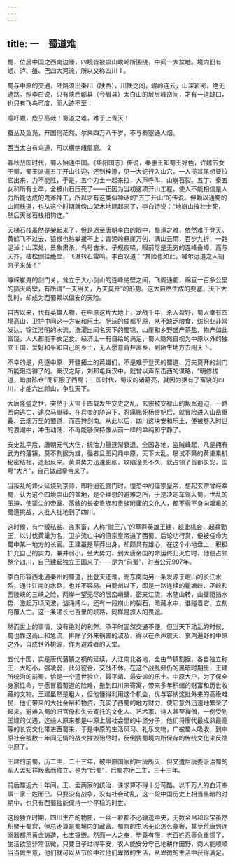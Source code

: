 ```yaml
---
---
---
```

title: 一　蜀道难
---




蜀，位居中国之西南边陲，四境皆被崇山峻岭所围绕，中间一大盆地。境内旧有岷、泸、雒、巴四大河流，所以又称四川 1 。

蜀与中原的交通，陆路须出秦川（陕西），川陕之间，峻岭连云，山深岩密，绝无通路。照李白说，只有陕西郿县（今眉县）太白山的层层峰峦间，才有一道缺口，也只有飞鸟可度，而人迹不至：

噫吁嚱，危乎高哉！蜀道之难，难于上青天！

蚕丛及鱼凫，开国何茫然。尔来四万八千岁，不与秦塞通人烟。

西当太白有鸟道，可以横绝峨眉巅。 2



春秋战国时代，蜀人始通中国。《华阳国志》传说，秦惠王知蜀王好色，许嫁五女于蜀，蜀王派遣五丁开山往迎，还到梓潼，见一大蛇行入山穴，一人揽其尾想要拉它出来，力不能胜，于是，五个力士一起来拉，大声呼叫，山崩石裂。五丁、秦五女和所有士卒，全被山石压死了——正因为当初这项开山工程，使人不能相信是人力所能达成的鬼斧神工，所以才有这类似神话的“五丁开山”的传说。但赖以通蜀的山间栈道，也从这个时期就傍山架木地建起来了，李白诗说：“地崩山摧壮士死，然后天梯石栈相钩连。”

天梯石栈虽然是架起来了，但是迟至唐朝李白的眼中，蜀道之难，依然难于登天。黄鹤飞不过去，猿猴也愁攀援不上；青泥岭悬崖万仞，满山云雨，百步九折，一路泥淖；山深处，景象肃杀，鸟号古木，子规夜啼，眼前尽是无穷的连峰叠嶂，高与天齐，枯松倒挂绝壁，飞瀑转石雷鸣。李白叹道：“其险也如此，嗟尔远道之人胡为乎来哉！”

峥嵘崔嵬的剑门关，耸立于大小剑山的连峰绝壁之间，飞阁通衢，绵亘一百多公里的插天峭壁，有所谓“一夫当关，万夫莫开”的形势。这大自然生成的要塞，天下大乱时，却成为西蜀赖以偏安的天险。

自古以来，代有英雄人物，在中原这片大地上，龙战千年，杀人盈野，蜀人幸有四境高山，卫护中间这一方安和乐土。肥沃的成都平原，从不缺乏粮食，纺织业非常发达，锦江澄明的水流，洗濯出闻名天下的蜀锦，山崖和乡野盛产茶盐，物产如此富饶，人人都能丰衣足食。经济上一有自给的满足，蜀人隐然自视为中原以外的独立王国，爱好和平和自己的乡土，无人愿意背井离乡，到陌生地方去闯天下。

不幸的是，角逐中原、开疆拓土的英雄们，不是难于登天的蜀道、万夫莫开的剑门所能阻挡得了的。秦汉之际，刘邦屯兵汉中，就曾以声东击西的谋略，“明修栈道，暗度陈仓”而征服了西蜀；三国时代，蜀汉的诸葛亮，就因为据有了富饶的四川，才能六出祁山，争胜天下。

大唐隆盛之世，突然于天宝十四载发生安史之乱，玄宗被安禄山的叛军追迫，一路西向逃亡，途次马嵬驿，在兵变的胁迫下，忍痛赐死杨贵妃后，就冒险进入山岳重叠、云烟万里的蜀道，而西狩剑南。从此以后，四川这块安和乐土，便被卷入时世的浪潮中，冲击动荡，不再能够保持像从前一样的单纯和宁静了。

安史乱平后，唐朝元气大伤，统治力量逐渐衰退，全国各地，盗贼蜂起，凡是拥有武力的藩镇，莫不割据为雄，强者且图问鼎中原，天下大乱。屡试不第的黄巢乘机秘密结社，造起反来。黄巢势力迅速膨胀，攻陷潼关不久，就占领了首都长安，国号“大齐”，自己做起皇帝来了。

当叛乱的烽火延烧到京师，即将逼近宫门时，惶恐中的僖宗皇帝，想起玄宗曾经幸蜀，认为这个四境崇山的盆地，是个理想的避难之所，于是决定车驾入蜀。世乱的压迫，使蒙尘的帝室、落魄的长安贵族和贵族附庸的文化人，都不得不身向艰难的蜀道挑战，大批大批地到了四川。

这时候，有个贩私盐、盗家畜，人称“贼王八”的草莽英雄王建，趁此机会，起兵勤王，以讨伐黄巢为名，卫护流亡中的僖宗皇帝进了西蜀。后论功行赏，便被任命为蜀中某一地方的长官。王建虽是草莽出身，却颇具有雄心，在这个小地盘上，积极扩充自己的实力，兼并弱小，坐大势力，到大唐帝国的命运终归灭亡时，他便占领整个四川，自己建起独立王国来了——是为“前蜀”，时当公元907年。

李白形容西北通秦州的蜀道，比登天还难，而东南向另一条发源于岷山的长江水系，通往江南的水路，也并不容易。自夔州以下，即是一路连续的瞿塘峡、巫峡和西陵峡的三峡之险，两岸一望无尽的层峦峭壁，密夹江流，水随山转，山壁阻挡水势，激起万顷风波，汹涌搏斗，还有一段崩山的裂石，暗藏水中，谁碰着它，立刻舟覆人亡。这一条递长七百里的峡路，同样是旅人的畏途。

然而世上的事情，没有绝对的利弊。承平时固然交通不便，但当天下动乱的时候，蜀也靠这高山和急流，排除了外来祸害的波及，得以在杀声震天、哀鸿遍野的中原之外，自成世外桃源，作为避难者的天堂。

五代十国，实是唐代藩镇之祸的延续，大江南北各地，全由节镇割据，各自独立称王，大吃小，强凌弱，此分彼合，交战不休。在这个战乱频仍的黑暗时期里，王建所统治的前蜀，恰是一个遗世独立，最平靖、最安谧的乐土。中原大户，为了保全身家性命，宁愿冒着蜀道的险难，搬到四川来寄寓，带来多年积储的财富和历世收藏的文物。王建虽然是粗人，但他懂得利用这个机会，优与容纳这批外来的高级难民，他们带来的大批金帛和物资，充实了西蜀的地方财力，使它意外迅速地繁荣了起来。避难入蜀的旧官僚和失去寄托的文化人、艺术家、诗人甚至禅僧，一例受到王建的优遇，这些人原来都是中原上层社会里的中坚分子，他们将唐代最成熟最高等的长安文化带进西蜀来，于是中原的生活风习、礼乐文物，广被蜀人吸收，到中原社会被数十年间无情的战火摧毁殆尽时，反倒要蜀境内所保存的传统文化来反馈中原了。

王建的前蜀，历二主，二十三年，被中原国家的后唐所灭，但又遭后唐委派治蜀的军人孟知祥叛离而独立，是为“后蜀”，后蜀亦历二主，三十三年。

前后蜀近六十年间，王、孟两家的统治，诛求算不得十分苛酷，以千万人的血汗奉事一家一姓而已。只要没有战争，没有社会动乱，这一段中国历史上相当黑暗的时期中，也只有西蜀独能保持一个平稳的时世。

这段独立时期，四川生产的物质，一丝一粒都不必输送中央，无数金帛和珍宝虽然积聚于蜀宫，但总还算是蜀境内的藏富。蜀宫的生活无论怎么豪奢，甚至荒唐到连溺器都用黄金铸造，七宝镶嵌。然而一人之奉，毕竟有限，老百姓忍辱负重惯了，生活欲望非常低微，只要日子过得平安，农人能安分守己地耕作田野，商人能顺顺当当做生意，他们就可以从节俭中过他们卑微的生活，从卑微的生活中获得满足。